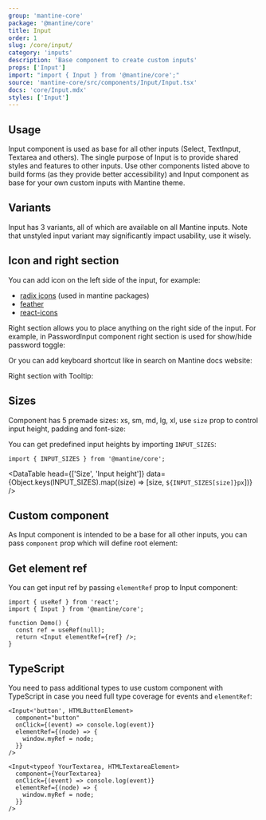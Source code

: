 ```yaml
---
group: 'mantine-core'
package: '@mantine/core'
title: Input
order: 1
slug: /core/input/
category: 'inputs'
description: 'Base component to create custom inputs'
props: ['Input']
import: "import { Input } from '@mantine/core';"
source: 'mantine-core/src/components/Input/Input.tsx'
docs: 'core/Input.mdx'
styles: ['Input']
---
```



## Usage

Input component is used as base for all other inputs (<GatsbyLink to="/core/select/">Select</GatsbyLink>, <GatsbyLink to="/core/text-input/">TextInput</GatsbyLink>, <GatsbyLink to="/core/textarea/">Textarea</GatsbyLink> and others).
The single purpose of Input is to provide shared styles and features to other inputs.
Use other components listed above to build forms (as they provide better accessibility)
and Input component as base for your own custom inputs with Mantine theme.

<Demo data={InputDemos.configurator} />

## Variants

Input has 3 variants, all of which are available on all Mantine inputs.
Note that unstyled input variant may significantly impact usability, use it wisely.

<Demo data={InputDemos.variants} />

## Icon and right section

You can add icon on the left side of the input, for example:

- [radix icons](https://icons.modulz.app/) (used in mantine packages)
- [feather](https://feathericons.com/)
- [react-icons](https://react-icons.github.io/react-icons)

<Demo data={InputDemos.icon} />

Right section allows you to place anything on the right side of the input. For example, in <GatsbyLink to="/core/password-input/">PasswordInput</GatsbyLink>
component right section is used for show/hide password toggle:

<Demo data={ActionIconDemos.usage} />

Or you can add keyboard shortcut like in search on Mantine docs website:

<Demo data={KbdDemos.input} />

Right section with <GatsbyLink to="/core/tooltip/">Tooltip</GatsbyLink>:

<Demo data={InputDemos.tooltip} />

## Sizes

Component has 5 premade sizes: xs, sm, md, lg, xl, use `size` prop to control input height, padding and font-size:

<Demo data={InputDemos.sizes} />

You can get predefined input heights by importing `INPUT_SIZES`:

```tsx
import { INPUT_SIZES } from '@mantine/core';
```

<DataTable
  head={['Size', 'Input height']}
  data={Object.keys(INPUT_SIZES).map((size) => [size, `${INPUT_SIZES[size]}px`])}
/>

## Custom component

As Input component is intended to be a base for all other inputs,
you can pass `component` prop which will define root element:

<Demo data={InputDemos.component} />

## Get element ref

You can get input ref by passing `elementRef` prop to Input component:

```tsx
import { useRef } from 'react';
import { Input } from '@mantine/core';

function Demo() {
  const ref = useRef(null);
  return <Input elementRef={ref} />;
}
```

## TypeScript

You need to pass additional types to use custom component with TypeScript
in case you need full type coverage for events and `elementRef`:

```tsx
<Input<'button', HTMLButtonElement>
  component="button"
  onClick={(event) => console.log(event)}
  elementRef={(node) => {
    window.myRef = node;
  }}
/>

<Input<typeof YourTextarea, HTMLTextareaElement>
  component={YourTextarea}
  onClick={(event) => console.log(event)}
  elementRef={(node) => {
    window.myRef = node;
  }}
/>
```
